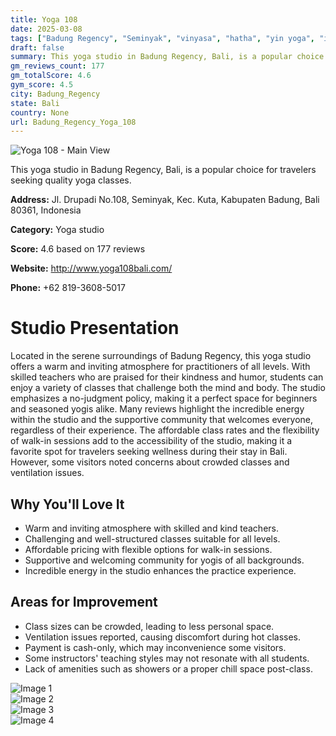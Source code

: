 ```yaml
---
title: Yoga 108
date: 2025-03-08
tags: ["Badung Regency", "Seminyak", "vinyasa", "hatha", "yin yoga", "inviting atmosphere", "community-oriented", "Badung Regency"]  
draft: false
summary: This yoga studio in Badung Regency, Bali, is a popular choice for travelers seeking quality yoga classes.
gm_reviews_count: 177
gm_totalScore: 4.6
gym_score: 4.5
city: Badung_Regency
state: Bali
country: None
url: Badung_Regency_Yoga_108
---
```


<div className="aspect-[16/9] relative my-8">
  <img 
    src="https://lh5.googleusercontent.com/p/AF1QipNecpZ6hTxqykUtg02wwkO6DrlLf4LtYylrWlgQ=w1920-h1080-k-no"
    alt="Yoga 108 - Main View"
    className="object-cover absolute inset-0 w-full h-full rounded-lg"
  />
</div>

This yoga studio in Badung Regency, Bali, is a popular choice for travelers seeking quality yoga classes.

**Address:** Jl. Drupadi No.108, Seminyak, Kec. Kuta, Kabupaten Badung, Bali 80361, Indonesia

**Category:** Yoga studio

**Score:** 4.6 based on 177 reviews

**Website:** http://www.yoga108bali.com/

**Phone:** +62 819-3608-5017

# Studio Presentation

Located in the serene surroundings of Badung Regency, this yoga studio offers a warm and inviting atmosphere for practitioners of all levels. With skilled teachers who are praised for their kindness and humor, students can enjoy a variety of classes that challenge both the mind and body. The studio emphasizes a no-judgment policy, making it a perfect space for beginners and seasoned yogis alike. Many reviews highlight the incredible energy within the studio and the supportive community that welcomes everyone, regardless of their experience. The affordable class rates and the flexibility of walk-in sessions add to the accessibility of the studio, making it a favorite spot for travelers seeking wellness during their stay in Bali. However, some visitors noted concerns about crowded classes and ventilation issues.

## Why You'll Love It

- Warm and inviting atmosphere with skilled and kind teachers.
- Challenging and well-structured classes suitable for all levels.
- Affordable pricing with flexible options for walk-in sessions.
- Supportive and welcoming community for yogis of all backgrounds.
- Incredible energy in the studio enhances the practice experience.

## Areas for Improvement

- Class sizes can be crowded, leading to less personal space.
- Ventilation issues reported, causing discomfort during hot classes.
- Payment is cash-only, which may inconvenience some visitors.
- Some instructors' teaching styles may not resonate with all students.
- Lack of amenities such as showers or a proper chill space post-class.

<div className="grid grid-cols-1 xl:grid-cols-2 gap-4 my-8">
<div className="aspect-[4/3] relative"><img src="https://lh3.googleusercontent.com/p/AF1QipNFh3g9lRMA3ikxLJwzm5FH3be1FSGMZ5c9vAGn=w1920-h1080-k-no" alt="Image 1" className="object-cover absolute inset-0 w-full h-full rounded-lg" /></div>
<div className="aspect-[4/3] relative"><img src="https://lh5.googleusercontent.com/p/AF1QipMt9j49m4W4AY8GeXZjP6Xb-ECYQrS6z7W464UB=w1920-h1080-k-no" alt="Image 2" className="object-cover absolute inset-0 w-full h-full rounded-lg" /></div>
<div className="aspect-[4/3] relative"><img src="https://lh5.googleusercontent.com/p/AF1QipNgOH615Cc1dvY8aZJfEGBfZ4hTq4ivDWRBKMK9=w1920-h1080-k-no" alt="Image 3" className="object-cover absolute inset-0 w-full h-full rounded-lg" /></div>
<div className="aspect-[4/3] relative"><img src="https://lh5.googleusercontent.com/p/AF1QipNKnHiEbiV3Uisxl59Im-8t6_0_Md_M33BFEgPR=w1920-h1080-k-no" alt="Image 4" className="object-cover absolute inset-0 w-full h-full rounded-lg" /></div>
</div>